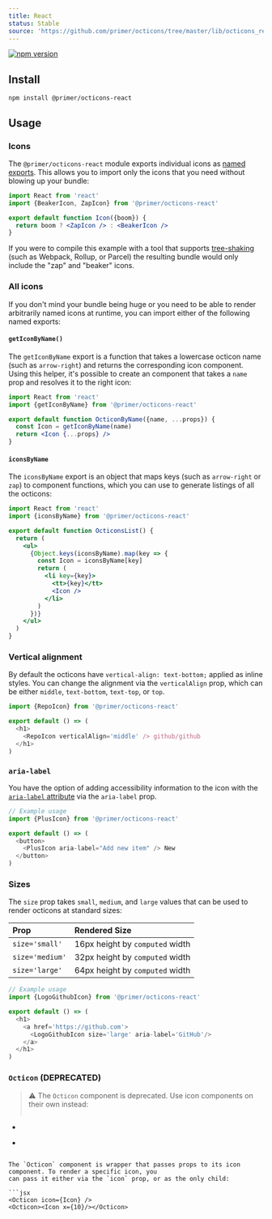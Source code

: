 ```yaml
---
title: React
status: Stable
source: 'https://github.com/primer/octicons/tree/master/lib/octicons_react'
---
```


[![npm version](https://img.shields.io/npm/v/@primer/octicons-react.svg)](https://www.npmjs.org/package/@primer/octicons-react)

## Install

```shell
npm install @primer/octicons-react
```

## Usage

### Icons
The `@primer/octicons-react` module exports individual icons as [named
exports](https://ponyfoo.com/articles/es6-modules-in-depth#named-exports). This
allows you to import only the icons that you need without blowing up your
bundle:

```jsx
import React from 'react'
import {BeakerIcon, ZapIcon} from '@primer/octicons-react'

export default function Icon({boom}) {
  return boom ? <ZapIcon /> : <BeakerIcon />
}
```

If you were to compile this example with a tool that supports [tree-shaking][]
(such as Webpack, Rollup, or Parcel) the resulting bundle would only include
the "zap" and "beaker" icons.

### All icons
If you don't mind your bundle being huge or you need to be able to render
arbitrarily named icons at runtime, you can import either of the following
named exports:

#### `getIconByName()`
The `getIconByName` export is a function that takes a lowercase octicon name
(such as `arrow-right`) and returns the corresponding icon component. Using this
helper, it's possible to create an component that takes a `name` prop and
resolves it to the right icon:

```jsx
import React from 'react'
import {getIconByName} from '@primer/octicons-react'

export default function OcticonByName({name, ...props}) {
  const Icon = getIconByName(name)
  return <Icon {...props} />
}
```

#### `iconsByName`
The `iconsByName` export is an object that maps keys (such as `arrow-right` or
`zap`) to component functions, which you can use to generate listings of all
the octicons:

```jsx
import React from 'react'
import {iconsByName} from '@primer/octicons-react'

export default function OcticonsList() {
  return (
    <ul>
      {Object.keys(iconsByName).map(key => {
        const Icon = iconsByName[key]
        return (
          <li key={key}>
            <tt>{key}</tt>
            <Icon />
          </li>
        )
      })}
    </ul>
  )
}
```

### Vertical alignment
By default the octicons have `vertical-align: text-bottom;` applied as inline
styles. You can change the alignment via the `verticalAlign` prop, which can be
either `middle`, `text-bottom`, `text-top`, or `top`.

```js
import {RepoIcon} from '@primer/octicons-react'

export default () => (
  <h1>
    <RepoIcon verticalAlign='middle' /> github/github
  </h1>
)
```


### `aria-label`
You have the option of adding accessibility information to the icon with the
[`aria-label` attribute][aria-label] via the `aria-label` prop.

```js
// Example usage
import {PlusIcon} from '@primer/octicons-react'

export default () => (
  <button>
    <PlusIcon aria-label="Add new item" /> New
  </button>
)
```


### Sizes
The `size` prop takes `small`, `medium`, and `large` values that can be used to
render octicons at standard sizes:

| Prop | Rendered Size |
| :- | :- |
| `size='small'` | 16px height by `computed` width |
| `size='medium'` | 32px height by `computed` width |
| `size='large'` | 64px height by `computed` width |

```js
// Example usage
import {LogoGithubIcon} from '@primer/octicons-react'

export default () => (
  <h1>
    <a href='https://github.com'>
      <LogoGithubIcon size='large' aria-label='GitHub'/>
    </a>
  </h1>
)
```

### `Octicon` (DEPRECATED)

> ⚠️ The `Octicon` component is deprecated. Use icon components on their own instead:
> ```diff
- <Octicon icon={AlertIcon} />
+ <AlertIcon />
```

The `Octicon` component is wrapper that passes props to its icon component. To render a specific icon, you
can pass it either via the `icon` prop, or as the only child:

```jsx
<Octicon icon={Icon} />
<Octicon><Icon x={10}/></Octicon>
```

[octicons]: https://octicons.github.com/
[primer]: https://github.com/primer/primer
[docs]: http://primercss.io/
[npm]: https://www.npmjs.com/
[install-npm]: https://docs.npmjs.com/getting-started/installing-node
[tree-shaking]: https://developer.mozilla.org/en-US/docs/Glossary/Tree_shaking
[aria-label]: https://developer.mozilla.org/en-US/docs/Web/Accessibility/ARIA/ARIA_Techniques/Using_the_aria-label_attribute
